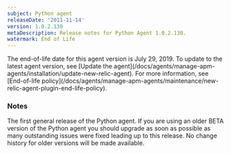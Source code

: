 ```yaml
---
subject: Python agent
releaseDate: '2011-11-14'
version: 1.0.2.130
metaDescription: Release notes for Python Agent 1.0.2.130.
watermark: End of Life
---
```


<Callout variant="important">
  The end-of-life date for this agent version is July 29, 2019. To update to the latest agent version, see [Update the agent](/docs/agents/manage-apm-agents/installation/update-new-relic-agent). For more information, see [End-of-life policy](/docs/agents/manage-apm-agents/maintenance/new-relic-agent-plugin-end-life-policy).
</Callout>

### Notes

The first general release of the Python agent. If you are using an older BETA version of the Python agent you should upgrade as soon as possible as many outstanding issues were fixed leading up to this release. No change history for older versions will be made available.
